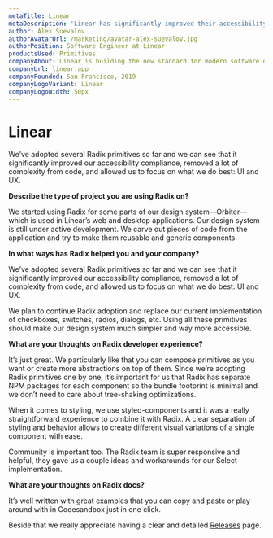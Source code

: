 ```yaml
---
metaTitle: Linear
metaDescription: 'Linear has significantly improved their accessibility compliance by using Radix Primitives and have been able to focus on what they do best: UI and UX.'
author: Alex Suevalov
authorAvatarUrl: /marketing/avatar-alex-suevalov.jpg
authorPosition: Software Engineer at Linear
productsUsed: Primitives
companyAbout: Linear is building the new standard for modern software development. It helps high-performance teams to streamline their software projects, sprints, tasks and bug tracking.
companyUrl: linear.app
companyFounded: San Francisco, 2019
companyLogoVariant: Linear
companyLogoWidth: 50px
---
```


# Linear

<HeroQuote>
  We’ve adopted several Radix primitives so far and we can see that it
  significantly improved our accessibility compliance, removed a lot of
  complexity from code, and allowed us to focus on what we do best: UI and UX.
</HeroQuote>

**Describe the type of project you are using Radix on?**

We started using Radix for some parts of our design system—Orbiter—which is used in Linear’s web and desktop applications. Our design system is still under active development. We carve out pieces of code from the application and try to make them reusable and generic components.

**In what ways has Radix helped you and your company?**

We’ve adopted several Radix primitives so far and we can see that it significantly improved our accessibility compliance, removed a lot of complexity from code, and allowed us to focus on what we do best: UI and UX.

We plan to continue Radix adoption and replace our current implementation of checkboxes, switches, radios, dialogs, etc. Using all these primitives should make our design system much simpler and way more accessible.

**What are your thoughts on Radix developer experience?**

It’s just great. We particularly like that you can compose primitives as you want or create more abstractions on top of them. Since we’re adopting Radix primitives one by one, it’s important for us that Radix has separate NPM packages for each component so the bundle footprint is minimal and we don’t need to care about tree-shaking optimizations.

When it comes to styling, we use styled-components and it was a really straightforward experience to combine it with Radix. A clear separation of styling and behavior allows to create different visual variations of a single component with ease.

Community is important too. The Radix team is super responsive and helpful, they gave us a couple ideas and workarounds for our Select implementation.

**What are your thoughts on Radix docs?**

It’s well written with great examples that you can copy and paste or play around with in Codesandbox just in one click.

Beside that we really appreciate having a clear and detailed [Releases](../docs/primitives/overview/releases) page.
